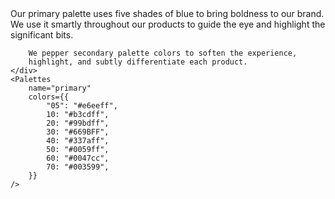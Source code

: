 
<Section style={{ paddingTop: 0 }}>
	<div className="csb-section__contained" style={{ marginBottom: 20 }}>
		Our primary palette uses five shades of blue to bring boldness to
		our brand. We use it smartly throughout our products to guide the
		eye and highlight the significant bits.

		We pepper secondary palette colors to soften the experience,
		highlight, and subtly differentiate each product.
	</div>
	<Palettes
		name="primary"
		colors={{
			"05": "#e6eeff",
			10: "#b3cdff",
			20: "#99bdff",
			30: "#669BFF",
			40: "#337aff",
			50: "#0059ff",
			60: "#0047cc",
			70: "#003599",
		}}
	/>
</Section>
